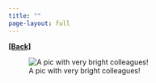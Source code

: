 ```yaml
---
title: ""
page-layout: full
---
```

  
[**[Back]**](../pages/talks.qmd)


![A pic with very bright colleagues!](../images/npstat_luiss.jpg)
